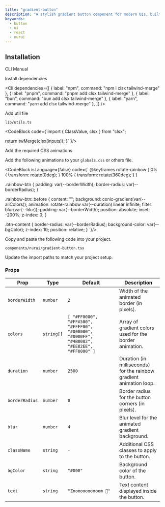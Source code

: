```yaml
---
title: "gradient-button"
description: "A stylish gradient button component for modern UIs, built with accessibility and animation in mind."
keywords:
  - button
  - ui
  - react
  - nurui
---
```


<ComponentPreview componentName="gradientButton" />

## Installation

<Tabs defaultValue="cli">

<TabsList>
  <TabsTrigger value="cli">CLI</TabsTrigger>
  <TabsTrigger value="manual">Manual</TabsTrigger>
</TabsList>

<TabsContent value="cli">
  <Cli />
</TabsContent>

<TabsContent value="manual">

<Steps>

<Step>Install dependencies</Step>

<Cli
  dependencies={[
    { label: "npm", command: "npm i clsx tailwind-merge" },
    { label: "pnpm", command: "pnpm add clsx tailwind-merge" },
    { label: "bun", command: "bun add clsx tailwind-merge" },
    { label: "yarn", command: "yarn add clsx tailwind-merge" },
  ]}
/>

<Step>Add util file</Step>

`lib/utils.ts`

<CodeBlock 
code={`import { ClassValue, clsx } from "clsx";

  return twMerge(clsx(inputs));
}`
}/>

<Step>Add the required CSS animations</Step>

Add the following animations to your `globals.css` or others file.

<CodeBlock isLanguage={false} code={` @keyframes rotate-rainbow {
    0% {
      transform: rotate(0deg);
    }
    100% {
      transform: rotate(360deg);
    }
  }

.rainbow-btn {
padding: var(--borderWidth);
border-radius: var(--borderRadius);
}

.rainbow-btn::before {
content: "";
background: conic-gradient(var(--allColors));
animation: rotate-rainbow var(--duration) linear infinite;
filter: blur(var(--blur));
padding: var(--borderWidth);
position: absolute;
inset: -200%;
z-index: 0;
}

.btn-content {
border-radius: var(--borderRadius);
background-color: var(--bgColor);
z-index: 10;
position: relative;
}
`}/>

<Step>Copy and paste the following code into your project.</Step>

`components/nurui/gradient-button.tsx`

<CodeBlock componentName="gradientButton" fileName="gradient-button" />

<Step>Update the import paths to match your project setup.</Step>
   
</Steps>

</TabsContent>

</Tabs>

### Props

| Prop           | Type       | Default                                                                                      | Description                                                         |
| -------------- | ---------- | -------------------------------------------------------------------------------------------- | ------------------------------------------------------------------- |
| `borderWidth`  | `number`   | `2`                                                                                          | Width of the animated border (in pixels).                           |
| `colors`       | `string[]` | `[ "#FF0000", "#FFA500", "#FFFF00", "#008000", "#0000FF", "#4B0082", "#EE82EE", "#FF0000" ]` | Array of gradient colors used for the border animation.             |
| `duration`     | `number`   | `2500`                                                                                       | Duration (in milliseconds) for the rainbow gradient animation loop. |
| `borderRadius` | `number`   | `8`                                                                                          | Border radius for the button corners (in pixels).                   |
| `blur`         | `number`   | `4`                                                                                          | Blur level for the animated gradient background.                    |
| `className`    | `string`   | `-`                                                                                          | Additional CSS classes to apply to the button.                      |
| `bgColor`      | `string`   | `"#000"`                                                                                     | Background color of the button.                                     |
| `text`         | `string`   | `"Zooooooooooom 🚀"`                                                                         | Text content displayed inside the button.                           |
